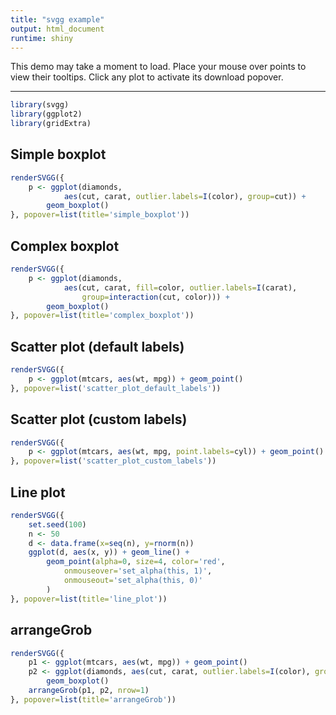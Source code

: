 ---
title: "svgg example"
output: html_document
runtime: shiny
---

This demo may take a moment to load. Place your mouse over points to view their tooltips. Click any plot to activate its download popover.


------------------------

```{r, include=FALSE, cache=FALSE, echo=FALSE}
library(svgg)
library(ggplot2)
library(gridExtra)

```


## Simple boxplot

```{r}
renderSVGG({
    p <- ggplot(diamonds, 
            aes(cut, carat, outlier.labels=I(color), group=cut)) + 
        geom_boxplot()
}, popover=list(title='simple_boxplot'))
```

## Complex boxplot

```{r}
renderSVGG({
    p <- ggplot(diamonds, 
            aes(cut, carat, fill=color, outlier.labels=I(carat), 
                group=interaction(cut, color))) + 
        geom_boxplot()
}, popover=list(title='complex_boxplot'))
```

## Scatter plot (default labels)

```{r}
renderSVGG({
    p <- ggplot(mtcars, aes(wt, mpg)) + geom_point()
}, popover=list('scatter_plot_default_labels'))
```

## Scatter plot (custom labels)

```{r}
renderSVGG({
    p <- ggplot(mtcars, aes(wt, mpg, point.labels=cyl)) + geom_point()
}, popover=list('scatter_plot_custom_labels'))
```

## Line plot

```{r}
renderSVGG({
    set.seed(100)
    n <- 50
    d <- data.frame(x=seq(n), y=rnorm(n))
    ggplot(d, aes(x, y)) + geom_line() + 
        geom_point(alpha=0, size=4, color='red', 
            onmouseover='set_alpha(this, 1)', 
            onmouseout='set_alpha(this, 0)'
        )
}, popover=list(title='line_plot'))
```

## arrangeGrob

```{r}
renderSVGG({
    p1 <- ggplot(mtcars, aes(wt, mpg)) + geom_point()
    p2 <- ggplot(diamonds, aes(cut, carat, outlier.labels=I(color), group=cut)) + 
        geom_boxplot()
    arrangeGrob(p1, p2, nrow=1)
}, popover=list(title='arrangeGrob'))
```

